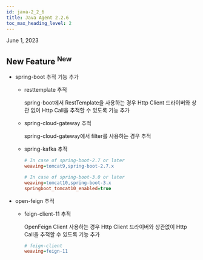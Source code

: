```yaml
---
id: java-2_2_6
title: Java Agent 2.2.6
toc_max_heading_level: 2
---
```


June 1, 2023

## New Feature <sup><Status>New</Status></sup>

-   spring-boot 추적 기능 추가

    -   resttemplate 추적

        spring-boot에서 RestTemplate을 사용하는 경우 Http Client 드라이버와 상관 없이 Http Call을 추적할 수 있도록 기능 추가

    -   spring-cloud-gateway 추적

        spring-cloud-gateway에서 filter를 사용하는 경우 추적

    -   spring-kafka 추적

        ```ini title='whatap.conf'
        # In case of spring-boot-2.7 or later
        weaving=tomcat9,spring-boot-2.7.x

        # In case of spring-boot-3.0 or later
        weaving=tomcat10,spring-boot-3.x
        springboot_tomcat10_enabled=true
        ```
-   open-feign 추적

    -   feign-client-11 추적

        OpenFeign Client 사용하는 경우 Http Client 드라이버와 상관없이 Http Call을 추적할 수 있도록 기능 추가

        ```ini title='whatap.conf'
        # feign-client
        weaving=feign-11
        ```
